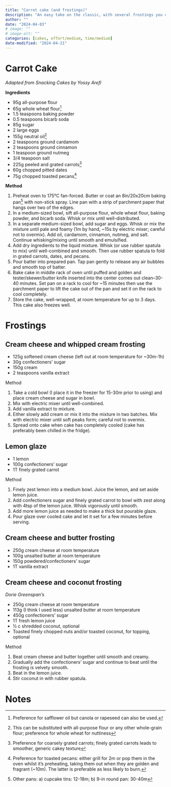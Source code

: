 ```yaml
---
title: "Carrot cake (and frostings)"
description: "An easy take on the classic, with several frostings you could choose from."
author: ""
date: "2024-04-03"
# image: ""
# image-alt: ""
categories: [cakes, effort/medium, time/medium]
date-modified: "2024-04-21"
---
```


# Carrot Cake

*Adapted from Snacking Cakes by Yossy Arefi*

**Ingredients**

-   95g all-purpose flour
-   65g whole wheat flour[^1]
-   1.5 teaspoons baking powder
-   0.5 teaspoons bicarb soda
-   85g sugar
-   2 large eggs
-   155g neutral oil[^2]
-   2 teaspoons ground cardamom
-   2 teaspoons ground cinnamon
-   1 teaspoon ground nutmeg
-   3/4 teaspoon salt
-   225g peeled and grated carrots[^3]
-   60g chopped pitted dates
-   75g chopped toasted pecans[^4]

[^1]: Preference for safflower oil but canola or rapeseed can also be used.

[^2]: This can be substituted with all-purpose flour or any other whole-grain flour; preference for whole wheat for nuttiness

[^3]: Preference for coarsely grated carrots; finely grated carrots leads to smoother, generic cakey texture

[^4]: Preference for toasted pecans: either grill for 2m or pop them in the oven whilst it's preheating, taking them out when they are golden and fragrant (\~10m). The latter is preferable as less likely to burn.

**Method**

1. Preheat oven to 175°C fan-forced. Butter or coat an 8in/20x20cm baking pan[^5] with non-stick spray. Line pan with a strip of parchment paper that hangs over two of the edges.
2. In a medium-sized bowl, sift all-purpose flour, whole wheat flour, baking powder, and bicarb soda. Whisk or mix until well-distributed.
3. In a separate medium-sized bowl, add sugar and eggs. Whisk or mix the mixture until pale and foamy (1m by hand, ~15s by electric mixer; careful not to overmix). Add oil, cardamom, cinnamon, nutmeg, and salt. Continue whisking/mixing until smooth and emulsified.
4. Add dry ingredients to the liquid mixture. Whisk (or use rubber spatula to mix) until well-combined and smooth. Then use rubber spatula to fold in grated carrots, dates, and pecans.
5. Pour batter into prepared pan. Tap pan gently to release any air bubbles and smooth top of batter.
6. Bake cake in middle rack of oven until puffed and golden and tester/skewer/butter knife inserted into the center comes out clean--30-40 minutes. Set pan on a rack to cool for ~15 minutes then use the parchment paper to lift the cake out of the pan and set it on the rack to cool completely.
7. Store the cake, well-wrapped, at room temperature for up to 3 days. This cake also freezes well.

[^1]: Preference for safflower oil but canola or rapeseed can also be used.
[^2]: This can be substituted with all-purpose flour or any other whole-grain flour; preference for whole wheat for nuttiness
[^3]: Preference for coarsely grated carrots; finely grated carrots leads to smoother, generic cakey texture
[^4]: Preference for toasted pecans: either grill for 2m or pop them in the oven whilst it's preheating, taking them out when they are golden and fragrant (~10m). The latter is preferable as less likely to burn.
[^5]: Other pans: a) cupcake tins: 12-18m; b) 9-in round pan: 30-40m

# Frostings

## Cream cheese and whipped cream frosting

-   125g softened cream cheese (left out at room temperature for \~30m-1h)
-   30g confectioners' sugar
-   150g cream
-   2 teaspoons vanilla extract

Method

1.  Take a cold bowl (I place it in the freezer for 15-30m prior to using) and place cream cheese and sugar in bowl.
2.  Mix with electric mixer until well-combined.
3.  Add vanilla extract to mixture.
4.  Either slowly add cream or mix it into the mixture in two batches. Mix with electric mixer until soft peaks form; careful not to overmix.
5.  Spread onto cake when cake has completely cooled (cake has preferably been chilled in the fridge).

## Lemon glaze

-   1 lemon
-   100g confectioners' sugar
-   1T finely grated carrot

Method

1.  Finely zest lemon into a medium bowl. Juice the lemon, and set aside lemon juice.
2.  Add confectioners sugar and finely grated carrot to bowl with zest along with 4tsp of the lemon juice. Whisk vigorously until smooth.
3.  Add more lemon juice as needed to make a thick but pourable glaze.
4.  Pour glaze over cooled cake and let it set for a few minutes before serving.

## Cream cheese and butter frosting

-   250g cream cheese at room temperature
-   100g unsalted butter at room temperature
-   150g powdered/confectioners' sugar
-   1T vanilla extract

## Cream cheese and coconut frosting

*Dorie Greenspan's*

-   250g cream cheese at room temperature
-   113g (I think I used less) unsalted butter at room temperature
-   450g confectioners' sugar
-   1T fresh lemon juice
-   ½ c shredded coconut, optional
-   Toasted finely chopped nuts and/or toasted coconut, for topping, optional

Method

1.  Beat cream cheese and butter together until smooth and creamy.
2.  Gradually add the confectioners' sugar and continue to beat until the frosting is velvety smooth.
3.  Beat in the lemon juice.
4.  Stir coconut in with rubber spatula.

# Notes
